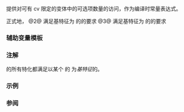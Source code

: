 {{cpp/title|variant_size|variant_size_v}}
{{cpp/utility/variant/navbar}}
{{dcl begin}}
{{dcl header|variant}}
{{dcl|since=c++17|num=1|
template&lt; class T &gt;
struct variant_size; /* 无定义 */
}}
{{dcl|since=c++17|num=2|
template&lt; class... Types &gt;
struct variant_size&lt;std::variant&lt;Types...&gt;&gt;
    : std::integral_constant&lt;std::size_t, sizeof...(Types)&gt; {};
}}
{{dcl|since=c++17|num=3|
template&lt; class T &gt;
class variant_size&lt;const T&gt;;
}}
{{dcl|since=c++17|num=4|deprecated=c++20|
template&lt; class T &gt;
class variant_size&lt;volatile T&gt;;
}}
{{dcl|since=c++17|num=5|deprecated=c++20|
template&lt; class T &gt;
class variant_size&lt;const volatile T&gt;;
}}
{{dcl end}}

提供对可有 cv 限定的变体中的可选项数量的访问，作为编译时常量表达式。 

正式地，
@2@ 满足基特征为 {{c/core|std::integral_constant&lt;std::size_t, sizeof...(Types)&gt;}} 的{{named req|UnaryTypeTrait}}的要求
@3@ 满足基特征为 {{c/core|std::integral_constant&lt;std::size_t, variant_size&lt;T&gt;&gt;}} 的{{named req|UnaryTypeTrait}}的要求

===辅助变量模板===
{{ddcl|since=c++17|1=
template &lt;class T&gt;
constexpr std::size_t variant_size_v = std::variant_size&lt;T&gt;::value;
}}

{{cpp/types/integral_constant/inherit2|{{tt|sizeof...(Types)}}|std::size_t}}

===注解===
{{tt|std::variant_size}} 的所有特化都满足以某个 {{tt|N}} 的 {{c/core|std::integral_constant&lt;std::size_t, N&gt;}} 为''基特征''的{{named req|UnaryTypeTrait}}。

===示例===
{{example
|code=
#include &lt;any&gt;
#include &lt;variant&gt;

static_assert(std::variant_size_v&lt;std::variant&lt;&gt;&gt; == 0);
static_assert(std::variant_size_v&lt;std::variant&lt;int&gt;&gt; == 1);
static_assert(std::variant_size_v&lt;std::variant&lt;int, int&gt;&gt; == 2);
static_assert(std::variant_size_v&lt;std::variant&lt;int, int, int&gt;&gt; == 3);
static_assert(std::variant_size_v&lt;std::variant&lt;int, float, double&gt;&gt; == 3);
static_assert(std::variant_size_v&lt;std::variant&lt;std::monostate, void&gt;&gt; == 2);
static_assert(std::variant_size_v&lt;std::variant&lt;const int, const float&gt;&gt; == 2);
static_assert(std::variant_size_v&lt;std::variant&lt;std::variant&lt;std::any&gt;&gt;&gt; == 1);

int main() {}
}}

===参阅===
{{dsc begin}}
{{dsc inc|cpp/utility/variant/dsc variant_alternative}}
{{dsc inc|cpp/utility/tuple/dsc tuple_size}}
{{dsc end}}

{{langlinks|en|es|ja|ru}}